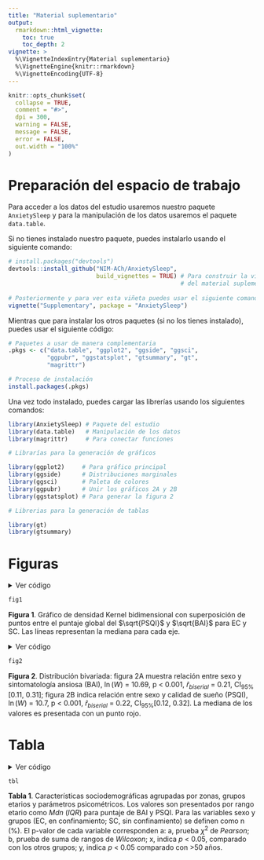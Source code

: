 ```yaml
---
title: "Material suplementario"
output: 
  rmarkdown::html_vignette:
    toc: true
    toc_depth: 2
vignette: >
  %\VignetteIndexEntry{Material suplementario}
  %\VignetteEngine{knitr::rmarkdown}
  %\VignetteEncoding{UTF-8}
---
```


```r
knitr::opts_chunk$set(
  collapse = TRUE,
  comment = "#>",
  dpi = 300,
  warning = FALSE,
  message = FALSE,
  error = FALSE,
  out.width = "100%"
)
```

# Preparación del espacio de trabajo

Para acceder a los datos del estudio usaremos nuestro paquete `AnxietySleep` y para la manipulación de los datos usaremos el paquete `data.table`.

Si no tienes instalado nuestro paquete, puedes instalarlo usando el siguiente comando:

```r
# install.packages("devtools")
devtools::install_github("NIM-ACh/AnxietySleep", 
                         build_vignettes = TRUE) # Para construir la viñeta 
                                                 # del material suplementario
                                                 
# Posteriormente y para ver esta viñeta puedes usar el siguiente comando:
vignette("Supplementary", package = "AnxietySleep") 
```

Mientras que para instalar los otros paquetes (si no los tienes instalado), puedes usar el siguiente código:

```r
# Paquetes a usar de manera complementaria
.pkgs <- c("data.table", "ggplot2", "ggside", "ggsci",
           "ggpubr", "ggstatsplot", "gtsummary", "gt",
           "magrittr")

# Proceso de instalación
install.packages(.pkgs)
```

Una vez todo instalado, puedes cargar las librerías usando los siguientes comandos:

```r
library(AnxietySleep) # Paquete del estudio
library(data.table)   # Manipulación de los datos
library(magrittr)     # Para conectar funciones

# Librarías para la generación de gráficos

library(ggplot2)     # Para gráfico principal
library(ggside)      # Distribuciones marginales
library(ggsci)       # Paleta de colores
library(ggpubr)      # Unir los gráficos 2A y 2B
library(ggstatsplot) # Para generar la figura 2

# Librerias para la generación de tablas

library(gt)
library(gtsummary)

```

# Figuras

<details><summary>Ver código</summary>
```r
# Eliminamos dos valores 
remove_outliers <- quote(-c(which.min(pits_global), which.max(pits_global)))

fig1 <- ggplot(data = dataset[i = eval(remove_outliers)],
       aes(x = sqrt(pits_global), 
           y = sqrt(beck_global))) +
  
  # Hacemos el tamaño de los puntos relativo al número de observaciones
  geom_count(shape = 21, color = "black", aes(fill = zona), show.legend = FALSE, alpha = 0.5) +
  
  # Usamos la paleta de colores del 'New England Journal of Medicine'
  scale_color_manual(values = pal_nejm()(2), aesthetics = c("fill", "color")) +
  
  # Generamos la línea de regresión LOESS
  geom_smooth(method = "loess", se = F, aes(col = zona)) +
  
  # Generamos las distribuciones marginales
  geom_xsideboxplot(mapping = aes(y = zona, fill = zona), orientation = "y", 
                    outlier.shape = 21, outlier.alpha = .5, alpha = 0.5) +
  geom_ysideboxplot(mapping = aes(x = zona, fill = zona), orientation = "x", 
                    outlier.shape = 21, outlier.alpha = .5, alpha = 0.5) +
  
  # Y eliminamos las etiquetas de los ejes de estas distribuciones marginales
  scale_xsidey_discrete(guide = guide_none()) +
  scale_ysidex_discrete(guide = guide_none()) +
  
  # Modificamos las etiquetas de los ejes
  labs(x = expression(sqrt("PSQI")),
       y = expression(sqrt("BAI")),
       col = "Confinamiento",
       fill = "Confinamiento") +
  
  # Añadimos un tema para mejorar la estética
  theme_linedraw(base_family = "Times",
                 base_size = 16) +
  
  # La leyenda la dejamos arriba del gráfico y eliminamos las lineas
  # del 'grid' del gráfico
  theme(legend.position = "top",
        panel.grid = element_blank(),
        ggside.panel.scale.x = .15,
        ggside.panel.scale.y = (.15 * 3 / 4))
```
</details>

```r
fig1
```

**Figura 1**. Gráfico de densidad Kernel bidimensional con superposición de puntos entre el puntaje global del $\sqrt{PSQI}$ y $\sqrt{BAI}$ para EC y SC. Las líneas representan la mediana para cada eje.

<details><summary>Ver código</summary>
```r
p1 <- ggstatsplot::ggbetweenstats(
  data = dataset, x = sexo, y = beck_global, 
  type = "np", xlab = "", ylab = "BAI", results.subtitle = FALSE,
  palette = "default_nejm", package = "ggsci", k = 0,
  ggtheme = theme_linedraw(base_family = "Times", base_size = 16),
  ggplot.component = list(theme(panel.grid = element_blank())))

p2 <- ggstatsplot::ggbetweenstats(
  data = dataset, x = sexo, y = pits_global, 
  type = "np", xlab = "Sexo", ylab = "PSQI", results.subtitle = FALSE,
  palette = "default_nejm", package = "ggsci", k = 0,
  ggtheme = theme_linedraw(base_family = "Times", base_size = 16),
  ggplot.component = list(theme(panel.grid = element_blank())))

fig2 <- ggpubr::ggarrange(p1, p2, labels = c("A.", "B."), ncol = 1, hjust = 0)
```
</details>

```r
fig2
```

**Figura 2**. Distribución bivariada: figura 2A muestra relación entre sexo y sintomatología ansiosa (BAI), $\ln(W)$ = 10.69, p < 0.001, $\widehat{r}_{biserial}$ = 0.21, CI~95%~[0.11, 0.31]; figura 2B indica relación entre sexo y calidad de sueño (PSQI), $\ln(W)$ = 10.7, p < 0.001, $\widehat{r}_{biserial}$ = 0.22, CI~95%~[0.12, 0.32]. La mediana de los valores es presentada con un punto rojo.

# Tabla

<details><summary>Ver código</summary>
```r

# Generamos los datos para la tabla
tbl_data <- copy(dataset)[, `:=`(
  sexo = `attr<-`(sexo, "label", "Sexo"),
  beck_global = `attr<-`(beck_global, "label", "Puntaje BAI"),
  pits_global = `attr<-`(pits_global, "label", "Puntaje PSQI")
)][]

# Etiquetas en español
gtsummary::theme_gtsummary_language("es")

# HAcemos la tabla para EC
ec_tbl <- gtsummary::tbl_summary(
  data = tbl_data[zona == "EC"], 
  by = cat_edad, 
  include = c(sexo, beck_global, pits_global),
  statistic = gtsummary::all_continuous() ~ "{median} ({IQR})") %>%
  gtsummary::add_p(pvalue_fun = function(x) gtsummary::style_pvalue(x, digits = 3)) %>%
  gtsummary::modify_header(update = gtsummary::all_stat_cols() ~ "**{level} años**<br>N = {n} ({style_percent(p)}%)")

# Y la tabla para SC
sc_tbl <- gtsummary::tbl_summary(
  data = tbl_data[zona == "SC"], 
  by = cat_edad, 
  include = c(sexo, beck_global, pits_global),
  statistic = gtsummary::all_continuous() ~ "{median} ({IQR})") %>%
  gtsummary::add_p(pvalue_fun = function(x) { gtsummary::style_pvalue(x, digits = 3) }) %>%
  gtsummary::modify_header(update = gtsummary::all_stat_cols() ~ "**{level} años**<br>N = {n} ({style_percent(p)}%)")

# Fusionamos las tablas
tbl <- gtsummary::tbl_stack(tbls = list(ec_tbl, sc_tbl), quiet = TRUE) %>%
  gtsummary::modify_footnote(gtsummary::everything() ~ NA_character_) %>%
  gtsummary::as_gt()

# Añadimos los índices de significancia a las filas específicas
tbl <- tbl %>% gt::text_transform(
  locations = gt::cells_body(columns = "stat_1", rows = c(4,9)),
  fn = function(i) paste0(i, "<sup>x</sup>")
) %>% gt::text_transform(
  locations = gt::cells_body(columns = "stat_2", rows = c(4)),
  fn = function(i) paste0(i, "<sup>y</sup>")
) %>% gt::text_transform(
  locations = gt::cells_body(columns = "p.value", rows = c(1,6)),
  fn = function(i) paste0(i, "<sup>a</sup>")
) %>% gt::text_transform(
  locations = gt::cells_body(columns = "p.value", rows = c(4:5,9:10)),
  fn = function(i) paste0(i, "<sup>b</sup>")
)

# Añadimos etiquetas a los grupos de filas
tbl <- tbl %>%
  gt::tab_spanner(label = gt::md("**Grupos etarios**"), columns = paste0("stat_", 1:4)) %>%
  gt::tab_row_group(label = gt::md("**Zona - SC**"), rows = 6:10) %>%
  gt::tab_row_group(label = gt::md("**Zona - EC**"), rows = 1:5) 
```
</details>

```r
tbl
```

**Tabla 1**. Características sociodemográficas agrupadas por zonas, grupos etarios y parámetros psicométricos. Los valores son presentados por rango etario como *Mdn* (*IQR*) para puntaje de BAI y PSQI. Para las variables sexo y grupos (EC, en confinamiento; SC, sin confinamiento) se definen como n (%). El p-valor de cada variable corresponden a: a, prueba $\chi^2$ de *Pearson*; b, prueba de suma de rangos de *Wilcoxon*; x, indica *p* < 0.05, comparado con los otros grupos; y, indica *p* < 0.05 comparado con >50 años.

